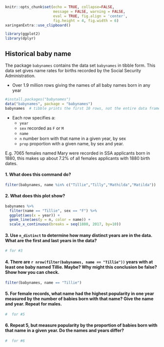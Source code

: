 ```r
knitr::opts_chunk$set(echo = TRUE, collapse=FALSE, 
                      message = FALSE, warning = FALSE, 
                      eval = TRUE, fig.align = 'center',
                      fig.height = 4, fig.width = 6)
xaringanExtra::use_clipboard()
```


```r
library(ggplot2)
library(dplyr)
```


## Historical baby name {.build}
The package `babynames` contains the data set `babynames` in tibble form. This data set gives name rates for births recorded by the Social Security Administration. 

- Over 1.9 million rows giving the names of all baby names born in any year
```r
#install.packages("babynames")
data("babynames", package = "babynames")
babynames  # tibble prints the first 10 rows, not the entire data frame
```
- Each row specifies a:
    + `year`
    + `sex` recorded as `F` or `M`
    + `name`
    + `n` number born with that name in a given year, by sex
    + `prop` proportion with a given name, by sex and year. 
    
E.g. 7065 females named Mary were recorded in SSA applicants born in 1880, this makes up about 7.2% of all females applicants with 1880 birth dates.


\newpage

#### 1. What does this command do? 

```r
filter(babynames, name %in% c("Tillie","Tilly","Mathilda","Matilda"))
```



#### 2. What does this plot show?

```r
babynames %>% 
  filter(name == "Tillie", sex == "F") %>% 
  ggplot(aes(x = year)) + 
  geom_line(aes(y = n, color = name)) +
  scale_x_continuous(breaks = seq(1880, 2017, by=10))
```



#### 3. Use `n_distinct` to determine how many distinct years are in the data. What are the first and last years in the data?

```r
# for #3
```


#### 4. There are `r nrow(filter(babynames, name == "Tillie"))` years with at least one baby named Tillie. Maybe? Why might this conclusion be false? Show how you can check.

```r
filter(babynames, name == "Tillie")
```



#### 5. For female records, what name had the highest popularity in one year measured by the number of babies born with that name? Give the name and year. Repeat for males. 

```r
#  for #5
```


#### 6. Repeat 5, but measure popularity by the proportion of babies born with that name in a given year. Do the names and years differ?

```r
#  for #6
```


